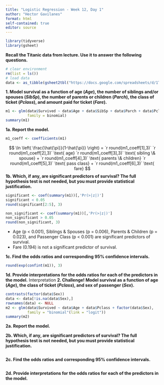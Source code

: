 ```yaml
---
title: "Logistic Regression - Week 12, Day 1"
author: "Hector Gavilanes"
format: html
self-contained: true
editor: source
---
```


```r
library(tidyverse)
library(gsheet)

```

**Recall the Titanic data from lecture. Use it to answer the following questions.**
```r
# clear environment
rm(list = ls())
# load data
data <- as_tibble(gsheet2tbl("https://docs.google.com/spreadsheets/d/1TrJ6jZ3hP6gQk6FvqbMrFUysEUEqle7XfuLnAkZsHYI/edit"))
```

**1. Model survival as a function of age (*Age*), the number of siblings and/or spouses (*SibSp*), the number of parents or children (*Parch*), the class of ticket (*Pclass*), and amount paid for ticket (*Fare*).** 

```r
m1 <- glm(data$Survived ~ data$Age + data$SibSp + data$Parch + data$Pclass + data$Fare,
          family = binomial)
summary(m1)
```

**1a. Report the model.**
```r
m1_coeff <- coefficients(m1)
```

$$
\ln \left( \frac{\hat{\pi}}{1-\hat{\pi}} \right) = `r round(m1_coeff[1],3)` `r round(m1_coeff[2],3)` \text{ age} `r round(m1_coeff[3],3)` \text{ sibling \& spouse} + `r round(m1_coeff[4],3)` \text{ parents \& children} `r round(m1_coeff[5],3)` \text{ pass class} + `r round(m1_coeff[6],3)` \text{ fare}
$$
**1b. Which, if any, are significant predictors of survival? The full hypothesis test is not needed, but you must provide statistical justification.**

```r
significant <- coef(summary(m1))[,'Pr(>|z|)']
significant < 0.05
round(significant[2:5], 3)

non_significant <- coef(summary(m1))[,'Pr(>|z|)']
non_significant > 0.05
round(non_significant, 3)
```

- Age (p < 0.001), Siblings & Spouses (p = 0.006), Parents & Children (p = 0.023), and Passenger Class (p < 0.001) are significant predictors of survival.
- Fare (0.194) is not a significant predictor of survival. 


**1c. Find the odds ratios and corresponding 95% confidence intervals.**

```r
round(exp(confint(m1)), 3)
```



**1d. Provide interpretations for the odds ratios for each of the predictors in the model.**
Interpretation
**2. Challenge! Model survival as a function of age (*Age*), the class of ticket (*Pclass*), and sex of passenger (*Sex*).** 

```r
contrasts(factor(data$Sex))
data <- data[!is.na(data$Sex),]
rownames(data) <- NULL
m2 <- glm(data$Survived ~ data$Age + data$Pclass + factor(data$Sex),
          family = "binomial"(link = "logit"))
summary(m2)


```

**2a. Report the model.**

**2b. Which, if any, are significant predictors of survival? The full hypothesis test is not needed, but you must provide statistical justification.**

```r

```

**2c. Find the odds ratios and corresponding 95% confidence intervals.**

```r

```

**2d. Provide interpretations for the odds ratios for each of the predictors in the model.**